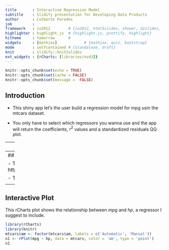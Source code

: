 ```yaml
---
title       : Interactive Regression Model
subtitle    : Slidify presentation for Developing Data Products
author      : Cutberto Paredes
job         : 
framework   : io2012        # {io2012, html5slides, shower, dzslides, ...}
highlighter : highlight.js  # {highlight.js, prettify, highlight}
hitheme     : tomorrow      # 
widgets     : [mathjax]            # {mathjax, quiz, bootstrap}
mode        : selfcontained # {standalone, draft}
knit        : slidify::knit2slides
ext_widgets : {rCharts: [libraries/nvd3]}
---
```

```r
knitr::opts_chunk$set(echo = TRUE)
knitr::opts_chunk$set(cache = FALSE)
knitr::opts_chunk$set(message =  FALSE)
```
## Introduction

- This shiny app let's the user build a regression model for mpg usin the mtcars
dataset.

- You only have to select which regressors you wanna use and the app will return
the coefficients, $r^2$ values and a standardized residuals QQ plot.

---
## Pairs plot

This plot may help you select regressors.

```r
library(ggplot2)
library(GGally)
ggpairs(mtcars, mapping = aes(bins = 25))
```

---
## The app itself

- The app is available here: https://cparedes.shinyapps.io/shiny/

- This is how it looks:

<center><img src=figure/shinny.jpg></center>

---
## Interactive Plot

This rCharts plot shows the relationship between $mpg$ and $hp$, a regressor I 
suggest to include.

```r
library(rCharts)
library(knitr)
mtcars$am <- factor(mtcars$am, labels = c('Automatic', 'Manual'))
n1 <- rPlot(mpg ~ hp, data = mtcars, color = 'am', type = 'point')
n1
```